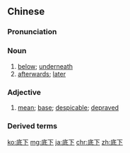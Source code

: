 ==Chinese==
{{zh-forms}}

===Pronunciation===
{{zh-pron
|m=dǐxià,tl=y
|c=dai2 haa6
|cat=n,a
}}

===Noun===
{{zh-noun}}

# [[below]]; [[underneath]]
# [[afterwards]]; [[later]]

===Adjective===
{{zh-adj}}

# [[mean]]; [[base]]; [[despicable]]; [[depraved]]

===Derived terms===
{{zh-der|底下人|天底下}}

[[ko:底下]]
[[mg:底下]]
[[ja:底下]]
[[chr:底下]]
[[zh:底下]]